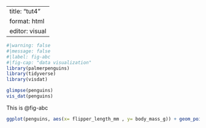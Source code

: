 
---
title: "tut4"
format: html
editor: visual
---

```r
#|warning: false
#|message: false
#|label: fig-abc
#|fig-cap: "data visualization"
library(palmerpenguins)
library(tidyverse)
library(visdat)

glimpse(penguins)
vis_dat(penguins)
```

This is @fig-abc

```r
ggplot(penguins, aes(x= flipper_length_mm , y= body_mass_g)) + geom_point() + theme(aspect.ratio = 1) + geom_smooth(method =lm)
```
